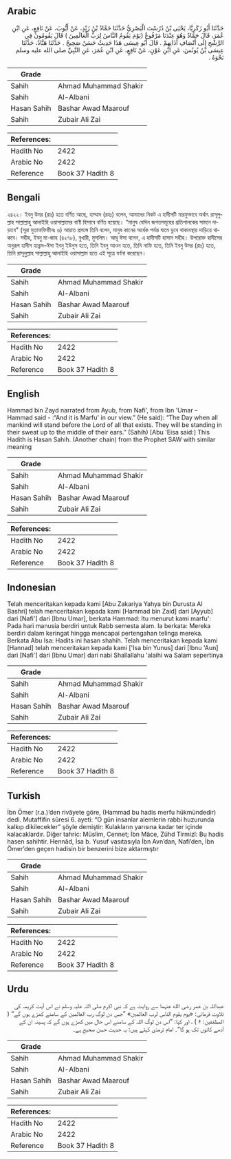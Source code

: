 ## Arabic


<div dir="rtl" lang="ar" style={{fontSize:'larger',backgroundColor:'#f8f9fa',padding:20}}>
حَدَّثَنَا أَبُو زَكَرِيَّا، يَحْيَى بْنُ دُرُسْتَ الْبَصْرِيُّ حَدَّثَنَا حَمَّادُ بْنُ زَيْدٍ، عَنْ أَيُّوبَ، عَنْ نَافِعٍ، عَنِ ابْنِ عُمَرَ، قَالَ حَمَّادٌ وَهُوَ عِنْدَنَا مَرْفُوعٌ ‏(‏يَوْمَ يَقُومُ النَّاسُ لِرَبِّ الْعَالَمِينَ ‏)‏ قَالَ يَقُومُونَ فِي الرَّشْحِ إِلَى أَنْصَافِ آذَانِهِمْ ‏.‏ قَالَ أَبُو عِيسَى هَذَا حَدِيثٌ حَسَنٌ صَحِيحٌ ‏.‏ حَدَّثَنَا هَنَّادٌ، حَدَّثَنَا عِيسَى بْنُ يُونُسَ، عَنِ ابْنِ عَوْنٍ، عَنْ نَافِعٍ، عَنِ ابْنِ عُمَرَ، عَنِ النَّبِيِّ صلى الله عليه وسلم نَحْوَهُ ‏.‏
</div>
<div style={{backgroundColor:'#f8f9fa',padding:20, marginBottom: 10}}><table> <thead> <tr> <th>Grade</th> <th></th> </tr> </thead> <tbody> <tr><td>Sahih</td><td>Ahmad Muhammad Shakir</td></tr><tr><td>Sahih</td><td>Al-Albani</td></tr><tr><td>Hasan Sahih</td><td>Bashar Awad Maarouf</td></tr><tr><td>Sahih</td><td>Zubair Ali Zai</td></tr></tbody></table><table> <thead> <tr> <th>References:</th> <th></th> </tr> </thead> <tbody><tr><td>Hadith No</td><td>2422</td></tr><tr><td>Arabic No</td><td>2422</td></tr><tr><td>Reference</td><td>Book 37 Hadith 8</td></tr></tbody></table></div>

## Bengali


<div dir="ltr" lang="bn" style={{fontSize:'larger',backgroundColor:'#f8f9fa',padding:20}}>
২৪২২। ইবনু উমর (রাঃ) হতে বর্ণিত আছে, হাম্মাদ (রহঃ) বলেন, আমাদের নিকট এ হাদীসটি মারফুভাবে অর্থাৎ রাসূলুল্লাহ সাল্লাল্লাহু আলাইহি ওয়াসাল্লামের বাণী হিসাবে বর্ণিত হয়েছে। “মানুষ যেদিন জগতসমূহের প্রতিপালকের সামনে দাড়াবে" (সূরা মুতাফফিফীনঃ ৬) আয়াত প্রসঙ্গে তিনি বলেন, মানুষ কানের অর্ধেক পর্যন্ত ঘামে ডুবে থাকাবস্থায় দাড়িয়ে থাকবে। সহীহ, ইবনু মা-জাহ (৪২৭৮), বুখারী, মুসলিম। আবূ ঈসা বলেন, এ হাদীসটি হাসান সহীহ। উপরোক্ত হাদীসের অনুরূপ হাদীস হান্নাদ-ঈসা ইবনু ইউনুস হতে, তিনি ইবনু আওন হতে, তিনি নাফি হতে, তিনি ইবনু উমর (রাঃ) হতে, তিনি রাসূলুল্লাহ সাল্লাল্লাহু আলাইহি ওয়াসাল্লাম হতে এই সূত্রে বর্ণনা করেছেন।
</div>
<div style={{backgroundColor:'#f8f9fa',padding:20, marginBottom: 10}}><table> <thead> <tr> <th>Grade</th> <th></th> </tr> </thead> <tbody> <tr><td>Sahih</td><td>Ahmad Muhammad Shakir</td></tr><tr><td>Sahih</td><td>Al-Albani</td></tr><tr><td>Hasan Sahih</td><td>Bashar Awad Maarouf</td></tr><tr><td>Sahih</td><td>Zubair Ali Zai</td></tr></tbody></table><table> <thead> <tr> <th>References:</th> <th></th> </tr> </thead> <tbody><tr><td>Hadith No</td><td>2422</td></tr><tr><td>Arabic No</td><td>2422</td></tr><tr><td>Reference</td><td>Book 37 Hadith 8</td></tr></tbody></table></div>

## English


<div dir="ltr" lang="en" style={{fontSize:'larger',backgroundColor:'#f8f9fa',padding:20}}>
Hammad bin Zayd narrated from Ayub, from Nafi', from Ibn 'Umar – Hammad said - :“And it is Marfu' in our view.” (He said): “The Day when all mankind will stand before the Lord of all that exists. They will be standing in their sweat up to the middle of their ears.” (Sahih) [Abu 'Eisa said:] This Hadith is Hasan Sahih. (Another chain) from the Prophet SAW with similar meaning
</div>
<div style={{backgroundColor:'#f8f9fa',padding:20, marginBottom: 10}}><table> <thead> <tr> <th>Grade</th> <th></th> </tr> </thead> <tbody> <tr><td>Sahih</td><td>Ahmad Muhammad Shakir</td></tr><tr><td>Sahih</td><td>Al-Albani</td></tr><tr><td>Hasan Sahih</td><td>Bashar Awad Maarouf</td></tr><tr><td>Sahih</td><td>Zubair Ali Zai</td></tr></tbody></table><table> <thead> <tr> <th>References:</th> <th></th> </tr> </thead> <tbody><tr><td>Hadith No</td><td>2422</td></tr><tr><td>Arabic No</td><td>2422</td></tr><tr><td>Reference</td><td>Book 37 Hadith 8</td></tr></tbody></table></div>

## Indonesian


<div dir="ltr" lang="id" style={{fontSize:'larger',backgroundColor:'#f8f9fa',padding:20}}>
Telah menceritakan kepada kami [Abu Zakariya Yahya bin Durusta Al Bashri] telah menceritakan kepada kami [Hammad bin Zaid] dari [Ayyub] dari [Nafi'] dari [Ibnu Umar], berkata Hammad: Itu menurut kami marfu': Pada hari manusia berdiri untuk Rabb semesta alam. Ia berkata: Mereka berdiri dalam keringat hingga mencapai pertengahan telinga mereka. Berkata Abu Isa: Hadits ini hasan shahih. Telah menceritakan kepada kami [Hannad] telah menceritakan kepada kami ['Isa bin Yunus] dari [Ibnu 'Aun] dari [Nafi'] dari [Ibnu Umar] dari nabi Shallallahu 'alaihi wa Salam sepertinya
</div>
<div style={{backgroundColor:'#f8f9fa',padding:20, marginBottom: 10}}><table> <thead> <tr> <th>Grade</th> <th></th> </tr> </thead> <tbody> <tr><td>Sahih</td><td>Ahmad Muhammad Shakir</td></tr><tr><td>Sahih</td><td>Al-Albani</td></tr><tr><td>Hasan Sahih</td><td>Bashar Awad Maarouf</td></tr><tr><td>Sahih</td><td>Zubair Ali Zai</td></tr></tbody></table><table> <thead> <tr> <th>References:</th> <th></th> </tr> </thead> <tbody><tr><td>Hadith No</td><td>2422</td></tr><tr><td>Arabic No</td><td>2422</td></tr><tr><td>Reference</td><td>Book 37 Hadith 8</td></tr></tbody></table></div>

## Turkish


<div dir="ltr" lang="tr" style={{fontSize:'larger',backgroundColor:'#f8f9fa',padding:20}}>
İbn Ömer (r.a.)’den rivâyete göre, (Hammad bu hadis merfu hükmündedir) dedi. Mutaffifin sûresi 6. ayeti: “O gün insanlar alemlerin rabbi huzurunda kalkıp dikilecekler” şöyle demiştir: Kulakların yarısına kadar ter içinde kalacaklardır. Diğer tahric: Müslim, Cennet; İbn Mâce, Zühd Tirmizî: Bu hadis hasen sahihtir. Hennâd, İsa b. Yusuf vasıtasıyla İbn Avn’dan, Nafi’den, İbn Ömer’den geçen hadisin bir benzerini bize aktarmıştır
</div>
<div style={{backgroundColor:'#f8f9fa',padding:20, marginBottom: 10}}><table> <thead> <tr> <th>Grade</th> <th></th> </tr> </thead> <tbody> <tr><td>Sahih</td><td>Ahmad Muhammad Shakir</td></tr><tr><td>Sahih</td><td>Al-Albani</td></tr><tr><td>Hasan Sahih</td><td>Bashar Awad Maarouf</td></tr><tr><td>Sahih</td><td>Zubair Ali Zai</td></tr></tbody></table><table> <thead> <tr> <th>References:</th> <th></th> </tr> </thead> <tbody><tr><td>Hadith No</td><td>2422</td></tr><tr><td>Arabic No</td><td>2422</td></tr><tr><td>Reference</td><td>Book 37 Hadith 8</td></tr></tbody></table></div>

## Urdu


<div dir="rtl" lang="ur" style={{fontSize:'larger',backgroundColor:'#f8f9fa',padding:20}}>
عبداللہ بن عمر رضی الله عنہما سے روایت ہے کہ نبی اکرم صلی اللہ علیہ وسلم نے اس آیت کریمہ کی تلاوت فرمائی: «يوم يقوم الناس لرب العالمين» ”جس دن لوگ رب العالمین کے سامنے کھڑے ہوں گے“ ( المطففین: ۶ ) ، اور کہا: ”اس دن لوگ اللہ کے سامنے اس حال میں کھڑے ہوں گے کہ پسینہ ان کے آدھے کانوں تک ہو گا“۔ امام ترمذی کہتے ہیں: یہ حدیث حسن صحیح ہے۔
</div>
<div style={{backgroundColor:'#f8f9fa',padding:20, marginBottom: 10}}><table> <thead> <tr> <th>Grade</th> <th></th> </tr> </thead> <tbody> <tr><td>Sahih</td><td>Ahmad Muhammad Shakir</td></tr><tr><td>Sahih</td><td>Al-Albani</td></tr><tr><td>Hasan Sahih</td><td>Bashar Awad Maarouf</td></tr><tr><td>Sahih</td><td>Zubair Ali Zai</td></tr></tbody></table><table> <thead> <tr> <th>References:</th> <th></th> </tr> </thead> <tbody><tr><td>Hadith No</td><td>2422</td></tr><tr><td>Arabic No</td><td>2422</td></tr><tr><td>Reference</td><td>Book 37 Hadith 8</td></tr></tbody></table></div>